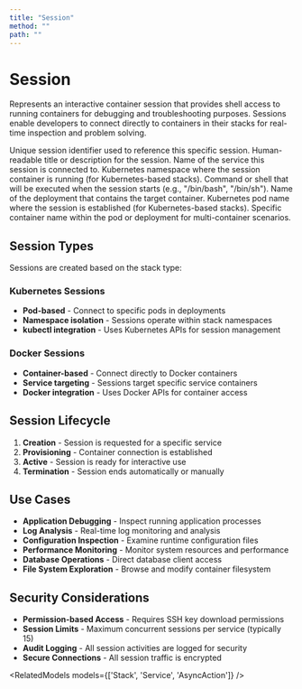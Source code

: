 ```yaml
---
title: "Session"
method: ""
path: ""
---
```


# Session

Represents an interactive container session that provides shell access to running containers for debugging and troubleshooting purposes. Sessions enable developers to connect directly to containers in their stacks for real-time inspection and problem solving.

<Model>
<ModelProperty name="uid" type="string">
Unique session identifier used to reference this specific session.
</ModelProperty>

<ModelProperty name="title" type="string">
Human-readable title or description for the session.
</ModelProperty>

<ModelProperty name="service_name" type="string">
Name of the service this session is connected to.
</ModelProperty>

<ModelProperty name="namespace" type="string">
Kubernetes namespace where the session container is running (for Kubernetes-based stacks).
</ModelProperty>

<ModelProperty name="command" type="string">
Command or shell that will be executed when the session starts (e.g., "/bin/bash", "/bin/sh").
</ModelProperty>

<ModelProperty name="deployment_name" type="string">
Name of the deployment that contains the target container.
</ModelProperty>

<ModelProperty name="pod_name" type="string">
Kubernetes pod name where the session is established (for Kubernetes-based stacks).
</ModelProperty>

<ModelProperty name="container_name" type="string">
Specific container name within the pod or deployment for multi-container scenarios.
</ModelProperty>
</Model>

## Session Types

Sessions are created based on the stack type:

### Kubernetes Sessions
- **Pod-based** - Connect to specific pods in deployments
- **Namespace isolation** - Sessions operate within stack namespaces
- **kubectl integration** - Uses Kubernetes APIs for session management

### Docker Sessions  
- **Container-based** - Connect directly to Docker containers
- **Service targeting** - Sessions target specific service containers
- **Docker integration** - Uses Docker APIs for container access

## Session Lifecycle

1. **Creation** - Session is requested for a specific service
2. **Provisioning** - Container connection is established
3. **Active** - Session is ready for interactive use
4. **Termination** - Session ends automatically or manually

## Use Cases

- **Application Debugging** - Inspect running application processes
- **Log Analysis** - Real-time log monitoring and analysis
- **Configuration Inspection** - Examine runtime configuration files
- **Performance Monitoring** - Monitor system resources and performance
- **Database Operations** - Direct database client access
- **File System Exploration** - Browse and modify container filesystem

## Security Considerations

- **Permission-based Access** - Requires SSH key download permissions
- **Session Limits** - Maximum concurrent sessions per service (typically 15)
- **Audit Logging** - All session activities are logged for security
- **Secure Connections** - All session traffic is encrypted

<RelatedModels models={['Stack', 'Service', 'AsyncAction']} />